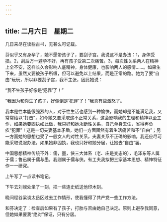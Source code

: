 ```yaml
---
---
---
```

title: 二月六日　星期二
---




几日来尽在读些古书，无甚么可记载。

芬似乎又有身孕了，她不愿带孩子了，要刮子宫。我说这不是办法：1，身体受损。2，刮后万一避孕不好，再有孩子受第二次痛苦。3，每次性关系两人在精神上全不安，这样长久会影响人底精神，身体健康，也影响两人的感情……。如果生下来，虽然又要被孩子所缠，但可以避免以上结果，而是正常的路。她为了要“自由”玩玩，所以非要刮子宫，我不主张，因此她说：

“我不生孩子好像是‘犯罪’了！”

“我因为和你生了孩子，好像倒是‘犯罪’了！”我真有些激怒了。

我本是性本能很强烈的人，对于性生活也感到一种愉快，而她却是不能满足我，又常常给以“打击”，如今她又要采取这不正常关系，这会影响我的生理和精神以至工作，如果她要固执如此做，我只好和她永断性关系，自己单身去住，省得再负疚“犯罪”！这是一切夫妻基本矛盾，她们一方面固然有着生活痛苦和不“自由”；另一方面她的思想也受了一般女人的对性关系，夫妻关系不正确的影响。我还应尽可能采取说服办法，如果她非固执，我也只好和她分居，让她去“自由”罢。



中国思想精神传统不外：儒，墨，侠三大体系（老、庄是变态的），毛泽东等人属于儒；鲁迅属于儒与墨，我则属于儒与侠。有工夫我拟把三家基本思想、精神特征作一一研究。



上午写了一点读书笔记。

下午去刘岘处坐了一刻，把一些连史纸送他印木刻。

晚间程谷梁谈太岳区过去工作情形，使我懂得了共产党一些工作方法。

和芬决定了：检查后如果有了孩子，打胎与否由她自己决定。原则上避孕我同意，但她如果要我“绝对”保证，只有分居。